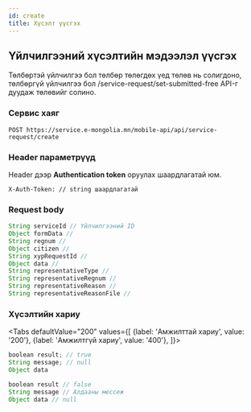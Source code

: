 ```yaml
---
id: create
title: Хүсэлт үүсгэх
---
```



## Үйлчилгээний хүсэлтийн мэдээлэл үүсгэх

Төлбөртэй үйлчилгээ бол төлбөр төлөгдөх үед төлөв нь солигдоно, төлбөргүй үйлчилгээ бол /service-request/set-submitted-free API-г дуудаж төлөвийг солино.

### Сервис хаяг

```text
POST https://service.e-mongolia.mn/mobile-api/api/service-request/create
```

### Header параметрүүд

Header дээр **Authentication token** оруулах шаардлагатай юм.

```text
X-Auth-Token: // string шаардлагатай
```

### Request body

```javascript
String serviceId // Үйлчилгээний ID
Object formData // 
String regnum // 
Object citizen // 
String xypRequestId // 
Object data // 
String representativeType // 
String representativeRegnum // 
String representativeReason // 
String representativeReasonFile // 
```

### Хүсэлтийн хариу

<Tabs
  defaultValue="200"
  values={[
    {label: 'Амжилттай хариу', value: '200'},
    {label: 'Амжилтгүй хариу', value: '400'},
  ]}>
<TabItem value="200">

```js
boolean result; // true
String message; // null
Object data
```

</TabItem>
<TabItem value="400">

```js
boolean result // false
String message // Алдааны мессеж
Object data // null
```

</TabItem>
</Tabs>
